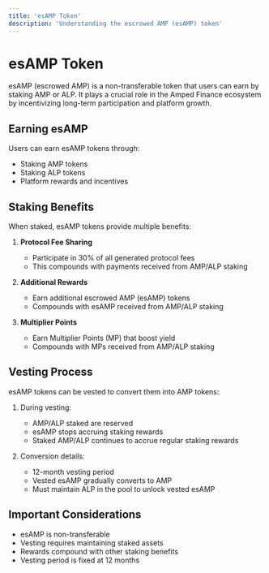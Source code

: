 ```yaml
---
title: 'esAMP Token'
description: 'Understanding the escrowed AMP (esAMP) token'
---
```


# esAMP Token

esAMP (escrowed AMP) is a non-transferable token that users can earn by staking AMP or ALP. It plays a crucial role in the Amped Finance ecosystem by incentivizing long-term participation and platform growth.

## Earning esAMP

Users can earn esAMP tokens through:
- Staking AMP tokens
- Staking ALP tokens
- Platform rewards and incentives

## Staking Benefits

When staked, esAMP tokens provide multiple benefits:

1. **Protocol Fee Sharing**
   - Participate in 30% of all generated protocol fees
   - This compounds with payments received from AMP/ALP staking

2. **Additional Rewards**
   - Earn additional escrowed AMP (esAMP) tokens
   - Compounds with esAMP received from AMP/ALP staking

3. **Multiplier Points**
   - Earn Multiplier Points (MP) that boost yield
   - Compounds with MPs received from AMP/ALP staking

## Vesting Process

esAMP tokens can be vested to convert them into AMP tokens:

1. During vesting:
   - AMP/ALP staked are reserved
   - esAMP stops accruing staking rewards
   - Staked AMP/ALP continues to accrue regular staking rewards

2. Conversion details:
   - 12-month vesting period
   - Vested esAMP gradually converts to AMP
   - Must maintain ALP in the pool to unlock vested esAMP

## Important Considerations

- esAMP is non-transferable
- Vesting requires maintaining staked assets
- Rewards compound with other staking benefits
- Vesting period is fixed at 12 months 